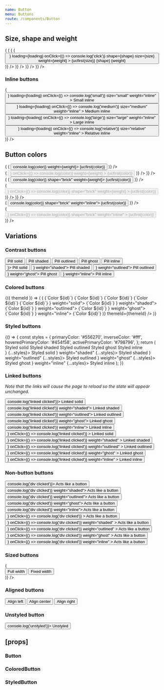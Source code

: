 ```yaml
---
name: Button
menu: Buttons
route: /components/Button
---
```



<PageTitle src="components/Button" title="Button" />

## Size, shape and weight

<Playground>
  <ThemeWrapper>
    <Looper
      list={['small', 'medium', 'large']}
      render={size => (
        <Rhythm grouped key={size} py={2}>
          <Looper
            list={['pill', 'brick']}
            render={shape => (
              <Rhythm grouped key={`${size}-${shape}`} py={2}>
                <Looper
                  list={[false, true]}
                  render={loading => (
                    <Flex wrap direction="row" key={`${size}-${shape}-${loading ? 'loading' : 'standard'}`}>
                      <Looper
                        list={['solid', 'shaded', 'outlined', 'ghost']}
                        render={weight => (
                          <Rhythm key={`${size}-${shape}-${loading ? 'loading' : 'standard'}-${weight}`} m={2} mb={0}>
                            <Button
                              color="primary"
                              loader={<SpinnerIcon scale={size} />}
                              loading={loading}
                              onClick={() => console.log('click')}
                              shape={shape}
                              size={size}
                              weight={weight}
                            >
                              {ucfirst(size)} {shape} {weight}
                            </Button>
                          </Rhythm>
                        )}
                      />
                    </Flex>
                  )}
                />
              </Rhythm>
            )}
          />
        </Rhythm>
      )}
    />
  </ThemeWrapper>
</Playground>

### Inline buttons

<Playground>
  <ThemeWrapper style={{ fontSize: 14 }}>
    <Looper
      list={[false, true]}
      render={loading => (
        <Rhythm grouped key={`${loading ? 'loading' : 'standard'}`} mb={2}>
          <Rhythm m={2}>
            <Button
              color="primary"
              loader={<SpinnerIcon scale="small" />}
              loading={loading}
              onClick={() => console.log('small')}
              size="small"
              weight="inline"
            >
              Small inline
            </Button>
            <Button
              color="primary"
              loader={<SpinnerIcon scale="medium" />}
              loading={loading}
              onClick={() => console.log('medium')}
              size="medium"
              weight="inline"
            >
              Medium inline
            </Button>
            <Button
              color="primary"
              loader={<SpinnerIcon scale="large" />}
              loading={loading}
              onClick={() => console.log('large')}
              size="large"
              weight="inline"
            >
              Large inline
            </Button>
            <Button
              color="primary"
              loader={<SpinnerIcon scale="large" />}
              loading={loading}
              onClick={() => console.log('relative')}
              size="relative"
              weight="inline"
            >
              Relative inline
            </Button>
          </Rhythm>
        </Rhythm>
      )}
    />
  </ThemeWrapper>
</Playground>

## Button colors

<Playground>
  <ThemeWrapper>
    <Looper
      list={['solid', 'shaded', 'outlined', 'ghost']}
      render={weight => (
        <Rhythm grouped key={weight || 'undefined'} m={2}>
          <Looper
            list={['primary', 'success', 'warning', 'danger', 'neutral', 'black', 'white']}
            render={color => (
              <Rhythm key={`${weight}-${color}`} mx={2} my={1}>
                <Button color={color} onClick={() => console.log(color)} weight={weight}>
                  {ucfirst(color)}
                </Button>
              </Rhythm>
            )}
          />
          <br />
          <Looper
            list={['primary', 'success', 'warning', 'danger', 'neutral', 'black', 'white']}
            render={color => (
              <Rhythm key={`${weight}-${color}`} mx={2} my={1}>
                <Button
                  disabled
                  loading
                  color={color}
                  loader={<SpinnerIcon scale="medium" />}
                  onClick={() => console.log(color)}
                  weight={weight}
                >
                  {ucfirst(color)}
                </Button>
              </Rhythm>
            )}
          />
        </Rhythm>
      )}
    />
  </ThemeWrapper>
</Playground>

<div style="height: 50px" />

<Playground>
  <ThemeWrapper>
    <Looper
      list={['solid', 'shaded', 'outlined', 'ghost']}
      render={weight => (
        <Rhythm grouped key={weight} m={2}>
          <Looper
            list={['primary', 'success', 'warning', 'danger', 'neutral', 'black', 'white']}
            render={color => (
              <Rhythm key={`${weight}-${color}`} mx={2} my={1}>
                <Button color={color} onClick={() => console.log(color)} shape="brick" weight={weight}>
                  {ucfirst(color)}
                </Button>
              </Rhythm>
            )}
          />
          <br />
          <Looper
            list={['primary', 'success', 'warning', 'danger', 'neutral', 'black', 'white']}
            render={color => (
              <Rhythm key={`${weight}-${color}`} mx={2} my={1}>
                <Button
                  disabled
                  loading
                  color={color}
                  loader={<SpinnerIcon scale="medium" />}
                  onClick={() => console.log(color)}
                  shape="brick"
                  weight={weight}
                >
                  {ucfirst(color)}
                </Button>
              </Rhythm>
            )}
          />
        </Rhythm>
      )}
    />
  </ThemeWrapper>
</Playground>

<div style={{ height: '50px' }} />

<Playground>
  <ThemeWrapper>
    <Looper
      list={['primary', 'success', 'warning', 'danger', 'neutral', 'black', 'white']}
      render={color => (
        <Rhythm key={color} m={2}>
          <Button color={color} onClick={() => console.log(color)} shape="brick" weight="inline">
            {ucfirst(color)}
          </Button>
        </Rhythm>
      )}
    />
    <br />
    <Looper
      list={['primary', 'success', 'warning', 'danger', 'neutral', 'black', 'white']}
      render={color => (
        <Rhythm key={color} m={2}>
          <Button
            disabled
            loading
            color={color}
            loader={<SpinnerIcon scale="medium" />}
            onClick={() => console.log(color)}
            shape="brick"
            weight="inline"
          >
            {ucfirst(color)}
          </Button>
        </Rhythm>
      )}
    />
  </ThemeWrapper>
</Playground>

## Variations

### Contrast buttons

<Playground>
  <ThemeWrapper contrast>
    <Rhythm m={2}>
      <Button contrast weight="solid">
        Pill solid
      </Button>
      <Button contrast weight="shaded">
        Pill shaded
      </Button>
      <Button contrast weight="outlined">
        Pill outlined
      </Button>
      <Button contrast weight="ghost">
        Pill ghost
      </Button>
      <Button contrast weight="inline">
        Pill inline
      </Button>
    </Rhythm>
    <br />
    <Rhythm m={2}>
      <Button contrast loading loader={<SpinnerIcon scale="medium" />}>
        Pill solid
      </Button>
      <Button contrast loading loader={<SpinnerIcon scale="medium" />} weight="shaded">
        Pill shaded
      </Button>
      <Button contrast loading loader={<SpinnerIcon scale="medium" />} weight="outlined">
        Pill outlined
      </Button>
      <Button contrast loading loader={<SpinnerIcon scale="medium" />} weight="ghost">
        Pill ghost
      </Button>
      <Button contrast loading loader={<SpinnerIcon scale="medium" />} weight="inline">
        Pill inline
      </Button>
    </Rhythm>
  </ThemeWrapper>
</Playground>

### Colored buttons

<Playground>
  <ThemeWrapper withThemeId>
    {({ themeId }) => (
      <Flex wrap direction="column">
        <ColorLooper
          group="primary"
          render={({ id }) => (
            <Rhythm key={id} my={2}>
              <Flex direction="column">
                <Flex wrap durection="row">
                  <Rhythm mx={2} my={1}>
                    <ColoredButton colorId={id} weight="solid">
                      {`Color ${id}`}
                    </ColoredButton>
                    <ColoredButton colorId={id} weight="shaded">
                      {`Color ${id}`}
                    </ColoredButton>
                    <ColoredButton colorId={id} weight="outlined">
                      {`Color ${id}`}
                    </ColoredButton>
                    <ColoredButton colorId={id} weight="ghost">
                      {`Color ${id}`}
                    </ColoredButton>
                    <ColoredButton colorId={id} weight="inline">
                      {`Color ${id}`}
                    </ColoredButton>
                  </Rhythm>
                </Flex>
                <Flex wrap durection="row">
                  <Rhythm mx={2} my={1}>
                    <ColoredButton loading colorId={id} loader={<SpinnerIcon scale="medium" />} weight="solid">
                      {`Color ${id}`}
                    </ColoredButton>
                    <ColoredButton loading colorId={id} loader={<SpinnerIcon scale="medium" />} weight="shaded">
                      {`Color ${id}`}
                    </ColoredButton>
                    <ColoredButton loading colorId={id} loader={<SpinnerIcon scale="medium" />} weight="outlined">
                      {`Color ${id}`}
                    </ColoredButton>
                    <ColoredButton loading colorId={id} loader={<SpinnerIcon scale="medium" />} weight="ghost">
                      {`Color ${id}`}
                    </ColoredButton>
                    <ColoredButton loading colorId={id} loader={<SpinnerIcon scale="medium" />} weight="inline">
                      {`Color ${id}`}
                    </ColoredButton>
                  </Rhythm>
                </Flex>
              </Flex>
            </Rhythm>
          )}
          themeId={themeId}
        />
      </Flex>
    )}
  </ThemeWrapper>
</Playground>

### Styled buttons

<Playground>
  {() => {
    const styles = {
      primaryColor: '#556270',
      inverseColor: '#fff',
      hoveredPrimaryColor: '#454f58',
      activePrimaryColor: '#798796',
    };
    return (
      <React.Fragment>
        <Rhythm m={2}>
          <StyledButton {...styles}>Styled solid</StyledButton>
          <StyledButton weight="shaded" {...styles}>
            Styled shaded
          </StyledButton>
          <StyledButton weight="outlined" {...styles}>
            Styled outlined
          </StyledButton>
          <StyledButton weight="ghost" {...styles}>
            Styled ghost
          </StyledButton>
          <StyledButton weight="inline" {...styles}>
            Styled inline
          </StyledButton>
        </Rhythm>
        <br />
        <Rhythm m={2}>
          <StyledButton loading loader={<SpinnerIcon scale="medium" />} {...styles}>
            Styled solid
          </StyledButton>
          <StyledButton loading loader={<SpinnerIcon scale="medium" />} weight="shaded" {...styles}>
            Styled shaded
          </StyledButton>
          <StyledButton loading loader={<SpinnerIcon scale="medium" />} weight="outlined" {...styles}>
            Styled outlined
          </StyledButton>
          <StyledButton loading loader={<SpinnerIcon scale="medium" />} weight="ghost" {...styles}>
            Styled ghost
          </StyledButton>
          <StyledButton loading loader={<SpinnerIcon scale="medium" />} weight="inline" {...styles}>
            Styled inline
          </StyledButton>
        </Rhythm>
      </React.Fragment>
    );
  }}
</Playground>

### Linked buttons

_Note that the links will cause the page to reload so the state will appear unchanged._

<Playground>
  <ThemeWrapper>
    <Rhythm m={2}>
      <Button color="primary" href="#linked" onClick={() => console.log('linked clicked')}>
        Linked solid
      </Button>
      <Button color="primary" href="#linked" onClick={() => console.log('linked clicked')} weight="shaded">
        Linked shaded
      </Button>
      <Button color="primary" href="#linked" onClick={() => console.log('linked clicked')} weight="outlined">
        Linked outlined
      </Button>
      <Button color="primary" href="#linked" onClick={() => console.log('linked clicked')} weight="ghost">
        Linked ghost
      </Button>
      <Button color="primary" href="#linked" onClick={() => console.log('linked clicked')} weight="inline">
        Linked inline
      </Button>
    </Rhythm>
    <br />
    <Rhythm m={2}>
      <Button
        loading
        color="primary"
        href="#linked"
        loader={<SpinnerIcon scale="medium" />}
        onClick={() => console.log('linked clicked')}
      >
        Linked solid
      </Button>
      <Button
        loading
        color="primary"
        href="#linked"
        loader={<SpinnerIcon scale="medium" />}
        onClick={() => console.log('linked clicked')}
        weight="shaded"
      >
        Linked shaded
      </Button>
      <Button
        loading
        color="primary"
        href="#linked"
        loader={<SpinnerIcon scale="medium" />}
        onClick={() => console.log('linked clicked')}
        weight="outlined"
      >
        Linked outlined
      </Button>
      <Button
        loading
        color="primary"
        href="#linked"
        loader={<SpinnerIcon scale="medium" />}
        onClick={() => console.log('linked clicked')}
        weight="ghost"
      >
        Linked ghost
      </Button>
      <Button
        loading
        color="primary"
        href="#linked"
        loader={<SpinnerIcon scale="medium" />}
        onClick={() => console.log('linked clicked')}
        weight="inline"
      >
        Linked inline
      </Button>
    </Rhythm>
  </ThemeWrapper>
</Playground>

### Non-button buttons

<Playground>
  <ThemeWrapper>
    <Rhythm m={2}>
      <Button as="div" color="primary" onClick={() => console.log('div clicked')}>
        Acts like a button
      </Button>
      <Button as="div" color="primary" onClick={() => console.log('div clicked')} weight="shaded">
        Acts like a button
      </Button>
      <Button as="div" color="primary" onClick={() => console.log('div clicked')} weight="outlined">
        Acts like a button
      </Button>
      <Button as="div" color="primary" onClick={() => console.log('div clicked')} weight="ghost">
        Acts like a button
      </Button>
      <Button as="div" color="primary" onClick={() => console.log('div clicked')} weight="inline">
        Acts like a button
      </Button>
    </Rhythm>
    <br />
    <Rhythm m={2}>
      <Button
        loading
        as="div"
        color="primary"
        loader={<SpinnerIcon scale="medium" />}
        onClick={() => console.log('div clicked')}
      >
        Acts like a button
      </Button>
      <Button
        loading
        as="div"
        color="primary"
        loader={<SpinnerIcon scale="medium" />}
        onClick={() => console.log('div clicked')}
        weight="shaded"
      >
        Acts like a button
      </Button>
      <Button
        loading
        as="div"
        color="primary"
        loader={<SpinnerIcon scale="medium" />}
        onClick={() => console.log('div clicked')}
        weight="outlined"
      >
        Acts like a button
      </Button>
      <Button
        loading
        as="div"
        color="primary"
        loader={<SpinnerIcon scale="medium" />}
        onClick={() => console.log('div clicked')}
        weight="ghost"
      >
        Acts like a button
      </Button>
      <Button
        loading
        as="div"
        color="primary"
        loader={<SpinnerIcon scale="medium" />}
        onClick={() => console.log('div clicked')}
        weight="inline"
      >
        Acts like a button
      </Button>
    </Rhythm>
  </ThemeWrapper>
</Playground>

### Sized buttons

<Playground>
  <ThemeWrapper>
    <Looper
      list={['pill', 'brick']}
      render={shape => (
        <div key={shape}>
          <Rhythm m={2}>
            <Button fullWidth color="primary" shape={shape}>
              Full width
            </Button>
            <Button color="primary" shape={shape} width={200}>
              Fixed width
            </Button>
          </Rhythm>
        </div>
      )}
    />
  </ThemeWrapper>
</Playground>

### Aligned buttons

<Playground>
  <ThemeWrapper>
    <Rhythm m={2}>
      <Button align="left" color="primary" style={{ width: 200 }}>
        Align left
      </Button>
      <Button color="primary" style={{ width: 200 }}>
        Align center
      </Button>
      <Button align="right" color="primary" style={{ width: 200 }}>
        Align right
      </Button>
    </Rhythm>
  </ThemeWrapper>
</Playground>

### Unstyled button

<Playground>
  <ThemeWrapper>
    <Button unstyled onClick={() => console.log('unstyled')}>
      Unstyled
    </Button>
  </ThemeWrapper>
</Playground>

## \[props\]

### Button

<Props of={Button} />

### ColoredButton

<Props of={ColoredButton} />

### StyledButton

<Props of={StyledButton} />
